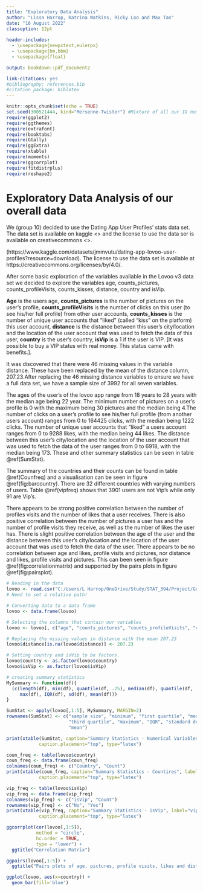 ```yaml
---
title: "Exploratory Data Analysis"
author: "Lissa Harrop, Katrina Watkins, Ricky Loo and Max Tan"
date: "16 August 2022"
classoption: 12pt
  
header-includes:
  - \usepackage{newpxtext,eulerpx}
  - \usepackage{bm,bbm}
  - \usepackage{float}

output: bookdown::pdf_document2

link-citations: yes
#bibliography: references.bib
#citation_package: biblatex
---
```


```r
knitr::opts_chunk$set(echo = TRUE)
set.seed(300521444, kind="Mersenne-Twister") #Mixture of all our ID numbers
require(ggplot2)
require(ggthemes)
require(extrafont)
require(booktabs)
require(GGally)
require(ggExtra)
require(xtable)
require(moments)
require(ggcorrplot)
require(fitdistrplus)
require(reshape2)
```

# Exploratory Data Analysis of our overall data

We (group 10) decided to use the Dating App User Profiles' stats data set. The data set is available on kaggle <<REF>> and the license to use the data ser is available on creativecommons <<REF>>.

(https://www.kaggle.com/datasets/jmmvutu/dating-app-lovoo-user-profiles?resource=download).
The license to use the data set is available at https://creativecommons.org/licenses/by/4.0/.

After some basic exploration of the variables available in the Lovoo v3 data set we decided to explore the variables age, counts_pictures, counts_profileVisits, counts_kisses, distance, country and isVip.

**Age** is the users age, **counts_pictures** is the number of pictures on the user's profile, **counts_profileVisits** is the number of clicks on this user (to see his/her full profile) from other user accounts, **counts_kisses** is the number of unique user accounts that "liked" (called "kiss" on the platform) this user account, **distance** is the distance between this user's city/location and the location of the user account that was used to fetch the data of this user, **country** is the user's country, **isVip** is a 1 if the user is VIP. [It was possible to buy a VIP status with real money. This status came with benefits.].

It was discovered that there were 46 missing values in the variable distance. These have been replaced by the mean of the distance column, 207.23.After replacing the 46 missing distance variables to ensure we have a full data set, we have a sample size of 3992 for all seven variables. 

The ages of the user's of the lovoo app range from 18 years to 28 years with the median age being 22 year. The minimum number of pictures on a user's profile is 0 with the maximum being 30 pictures and the median being 4.The number of clicks on a user's profile to see his/her full profile (from another users account) ranges from 0 to 164425 clicks, with the median being 1222 clicks. The number of unique user accounts that "liked" a users account ranges from 0 to 9288 likes, with the median being 44 likes. The distance between this user's city/location and the location of the user account that was used to fetch the data of the user ranges from 0 to 6918, with the median being 173. These and other summary statistics can be seen in table \@ref(SumStat). 

The summary of the countries and their counts can be found in table \@ref(Counfreq) and a visualisation can be seen in figure \@ref(fig:barcountry). There are 32 different countries with varying numbers of users. Table \@ref(vipfreq) shows that 3901 users are not Vip's while only 91 are Vip's.

There appears to be strong positive correlation between the number of profiles visits and the number of likes that a user receives. There is also positive correlation between the number of pictures a user has and the number of profile visits they receive, as well as the number of likes the user has. There is slight positive correlation between the age of the user and the distance between this user's city/location and the location of the user account that was used to fetch the data of the user. There appears to be no correlation between age and likes, profile visits and pictures, nor distance and likes, profile visits and pictures. This can been seen in figure \@ref(fig:correlationmatrix) and supported by the pairs plots in figure \@ref(fig:pairsplot).

```r

# Reading in the data
lovoo <- read.csv("C:/Users/L Harrop/OneDrive/Study/STAT_394/Project/Group-Project/Data/CSV/lovoo_v3_users_api-results.csv")
# Need to set a relative path!

# Converting data to a data frame
lovoo <- data.frame(lovoo) 

# Selecting the columns that contain our variables
lovoo <- lovoo[, c("age", "counts_pictures", "counts_profileVisits", "counts_kisses", "distance", "country", "isVip")]

# Replacing the missing values in distance with the mean 207.23
lovoo$distance[is.na(lovoo$distance)] <- 207.23

# Setting country and isVip to be factors.
lovoo$country <- as.factor(lovoo$country)
lovoo$isVip <- as.factor(lovoo$isVip)
```

```r
# creating summary statistics
MySummary <- function(df){
  (c(length(df), min(df), quantile(df, .25), median(df), quantile(df, .75),
     max(df), IQR(df), sd(df), mean(df)))
}
```

```r
SumStat <- apply(lovoo[,1:5], MySummary, MARGIN=2)
rownames(SumStat) <- c("sample size", "minimum", "first quartile", "median",
                       "third quartile", "maximum", "IQR", "standard deviation",
                       "mean")

print(xtable(SumStat, caption="Summary Statistics - Numerical Variables", label="SumStat"), comment=FALSE,
            caption.placement="top", type="latex")
```

```r
coun_freq <- table(lovoo$country)
coun_freq <- data.frame(coun_freq)
colnames(coun_freq) <- c("Country", "Count")
print(xtable(coun_freq, caption="Summary Statistics - Countires", label="Counfreq"), comment=FALSE,
            caption.placement="top", type="latex")
```

```r
vip_freq <- table(lovoo$isVip)
vip_freq <- data.frame(vip_freq)
colnames(vip_freq) <- c("isVip", "Count")
rownames(vip_freq) <- c("No", "Yes")
print(xtable(vip_freq, caption="Summary Statistics - isVip", label="vipfreq"), comment=FALSE,
            caption.placement="top", type="latex")
```

```r
ggcorrplot(cor(lovoo[,1:5]),
           method = "circle",
           hc.order = TRUE,
           type = "lower") +
  ggtitle("Correlation Matrix") 
```

```r
ggpairs(lovoo[,1:5]) +
  ggtitle("Pairs plots of age, pictures, profile visits, likes and distance")
```

```r
ggplot(lovoo, aes(x=country)) +
  geom_bar(fill='blue')
```






